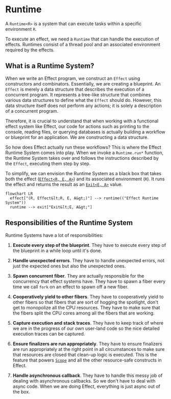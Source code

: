 # Runtime

A `Runtime<R>` is a system that can execute tasks within a specific environment `R`.

To execute an effect, we need a `Runtime` that can handle the execution of effects. Runtimes consist of a thread pool and an associated environment required by the effects.

## What is a Runtime System?

When we write an Effect program, we construct an `Effect` using constructors and combinators. Essentially, we are creating a blueprint. An `Effect` is merely a data structure that describes the execution of a concurrent program. It represents a tree-like structure that combines various data structures to define what the `Effect` should do. However, this data structure itself does not perform any actions; it is solely a description of a concurrent program.

Therefore, it is crucial to understand that when working with a functional effect system like Effect, our code for actions such as printing to the console, reading files, or querying databases is actually building a workflow or blueprint for an application. We are constructing a data structure.

So how does Effect actually run these workflows? This is where the Effect Runtime System comes into play. When we invoke a `Runtime.run*` function, the Runtime System takes over and follows the instructions described by the `Effect`, executing them step by step.

To simplify, we can envision the Runtime System as a black box that takes both the effect ([`Effect<R, E, A>`](../concepts/effect-data-type)) and its associated environment (`R`). It runs the effect and returns the result as an [`Exit<E, A>`](exit) value.

```mermaid
flowchart LR
  effect["(R, Effect&lt;R, E, A&gt;)"] --> runtime(("Effect Runtime System"))
  runtime --> exit["Exit&lt;E, A&gt;"]
```

## Responsibilities of the Runtime System

Runtime Systems have a lot of responsibilities:

1. **Execute every step of the blueprint**. They have to execute every step of the blueprint in a while loop until it's done.

2. **Handle unexpected errors**. They have to handle unexpected errors, not just the expected ones but also the unexpected ones.

3. **Spawn concurrent fiber**. They are actually responsible for the concurrency that effect systems have. They have to spawn a fiber every time we call `fork` on an effect to spawn off a new fiber.

4. **Cooperatively yield to other fibers**. They have to cooperatively yield to other fibers so that fibers that are sort of hogging the spotlight, don't get to monopolize all the CPU resources. They have to make sure that the fibers split the CPU cores among all the fibers that are working.

5. **Capture execution and stack traces**. They have to keep track of where we are in the progress of our own user-land code so the nice detailed execution traces can be captured.

6. **Ensure finalizers are run appropriately**. They have to ensure finalizers are run appropriately at the right point in all circumstances to make sure that resources are closed that clean-up logic is executed. This is the feature that powers [`Scope`](../tutorial/resource-management/scope) and all the other resource-safe constructs in Effect.

7. **Handle asynchronous callback**. They have to handle this messy job of dealing with asynchronous callbacks. So we don't have to deal with async code. When we are doing Effect, everything is just async out of the box.
